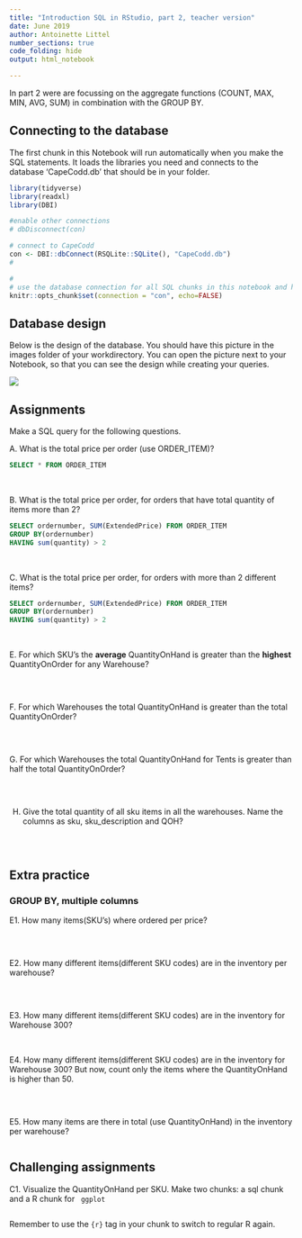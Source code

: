 ```yaml
---
title: "Introduction SQL in RStudio, part 2, teacher version"
date: June 2019
author: Antoinette Littel
number_sections: true
code_folding: hide
output: html_notebook

---
```

In part 2 were are focussing on the aggregate functions (COUNT, MAX, MIN, AVG, SUM) in combination with the GROUP BY. 


<h2> Connecting to the database </h2>

The first chunk in this Notebook will run automatically when you make the SQL statements. It loads the libraries you need and connects to the database 'CapeCodd.db' that should be in your folder. 

```r
library(tidyverse)
library(readxl)
library(DBI)

#enable other connections
# dbDisconnect(con)

# connect to CapeCodd
con <- DBI::dbConnect(RSQLite::SQLite(), "CapeCodd.db")
#

#
# use the database connection for all SQL chunks in this notebook and hide the code by default
knitr::opts_chunk$set(connection = "con", echo=FALSE)

```



<h2>Database design </h2>

Below is the design of the database. You should have this picture in the images folder of your workdirectory. You can open the picture next to your Notebook, so that you can see the design while creating your queries.

<img src = "images/CapeCodd.png" />


<h2> Assignments </h2>

Make a SQL query for the following questions. 

A. What is the total price per order (use ORDER_ITEM)?
```sql
SELECT * FROM ORDER_ITEM

```


<br>


B. What is the total price per order, for orders that have total quantity of items more than 2?
```sql
SELECT ordernumber, SUM(ExtendedPrice) FROM ORDER_ITEM
GROUP BY(ordernumber)
HAVING sum(quantity) > 2
```
<br>

C. What is the total price per order, for orders with more than 2 different items?
```sql
SELECT ordernumber, SUM(ExtendedPrice) FROM ORDER_ITEM
GROUP BY(ordernumber)
HAVING sum(quantity) > 2
```
<br>

E. For which SKU's the <b>average</b> QuantityOnHand is greater than the <b>highest</b> QuantityOnOrder for any Warehouse?
```sql


```
<br>

F. For which Warehouses the total QuantityOnHand is greater than the total QuantityOnOrder?
```sql


```
<br>

G. For which Warehouses the total QuantityOnHand for Tents is greater than half the total QuantityOnOrder?
```sql



```
<br>

H.	Give the total quantity of all sku items in all the warehouses. Name the columns as sku, sku_description and QOH?
```sql


```
<br>

<h2>Extra practice</h2>
<h3> GROUP BY, multiple columns</h3>

E1. How many items(SKU's) where ordered per price?
```sql


```
<br>

E2.	How many different items(different SKU codes) are in the inventory per warehouse?
```sql


```
<br>

E3.	How many different items(different SKU codes) are in the inventory for Warehouse 300?
```sql


```
<br>
E4.	How many different items(different SKU codes) are in the inventory for Warehouse 300? But now, count only the items where the QuantityOnHand is higher than 50.
```sql

```
<br>

E5.	How many items are there in total (use QuantityOnHand) in the inventory per warehouse?
```sql


```

<h2> Challenging assignments</h2>



C1. Visualize the QuantityOnHand per SKU. Make two chunks: a sql chunk and a R chunk for <code> ggplot </code>

```sql



```
Remember to use the <code>{r}</code> tag in your chunk to switch to regular R again. 

```r

```
